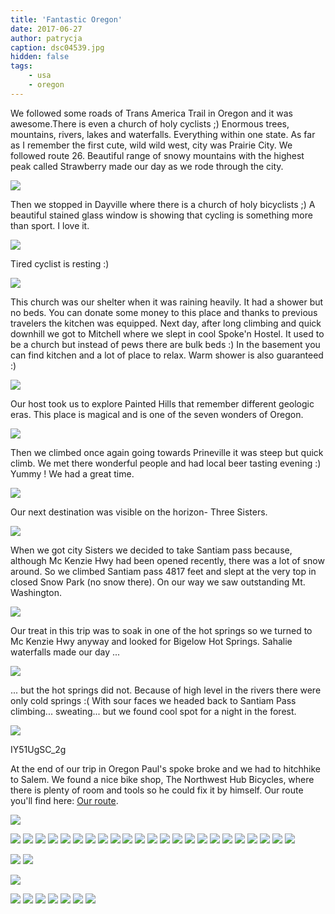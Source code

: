```yaml
---
title: 'Fantastic Oregon'
date: 2017-06-27
author: patrycja
caption: dsc04539.jpg
hidden: false
tags: 
    - usa
    - oregon
---
```


We followed some roads of Trans America Trail in Oregon and it was awesome.There is even a church of holy cyclists ;) Enormous trees, mountains, rivers, lakes and waterfalls. Everything within one state.
As far as I remember the first cute, wild wild west, city was Prairie City. We followed route 26. Beautiful range of snowy mountains with the highest peak called Strawberry made our day as we rode through the city.

![](./20170529_092809.jpg)

Then we stopped in Dayville where there is a church of holy bicyclists ;) A beautiful stained glass window is showing that cycling is something more than sport. I love it.

![](./dsc04527.jpg)

Tired cyclist is resting :)

![](./dsc04525.jpg)

This church was our shelter when it was raining heavily. It had a shower but no beds. You can donate some money to this place and thanks to previous travelers the kitchen was equipped.
Next day, after long climbing and quick downhill we got to Mitchell where we slept in cool Spoke'n Hostel. It used to be a church but instead of pews there are bulk beds :) In the basement you can find kitchen and a lot of place to relax. Warm shower is also guaranteed :) 

![](./20170602_105507.jpg)

Our host took us to explore Painted Hills that remember different geologic eras. This place is magical and is one of the seven wonders of Oregon. 

![](./dsc04549.jpg)

Then we climbed once again going towards Prineville it was steep but quick climb. We met there wonderful people and had local beer tasting evening :) Yummy ! We had a great time.

![](./20170604_194405.jpg)

Our next destination was visible on the horizon- Three Sisters. 

![](./20170603_204138.jpg)

When we got city Sisters we decided to take Santiam pass because, although Mc Kenzie Hwy had been opened recently, there was a lot of snow around. So we climbed Santiam pass 4817 feet and slept at the very top in closed Snow Park (no snow there). On our way we saw outstanding Mt. Washington.

![](./dsc04598.jpg)

Our treat in this trip was to soak in one of the hot springs so we turned to Mc Kenzie Hwy anyway and looked for Bigelow Hot Springs. Sahalie waterfalls made our day ...

![](./20170606_102746.jpg)

... but the hot springs did not. Because of high level in the rivers there were only cold springs :( With sour faces we headed back to Santiam Pass climbing... sweating... but we found cool spot for a night in the forest.  

![](./dsc04639.jpg)

<youtube>IY51UgSC_2g</youtube>

At the end of our trip in Oregon Paul's spoke broke and we had to hitchhike to Salem. We found a nice bike shop, The Northwest Hub Bicycles, where there is plenty of room and tools so he could fix it by himself. 
Our route you'll find here: [Our route](./america-map).

![](./dsc04642.jpg)

<grid>

![](./dsc04523.jpg)
![](./dsc04526.jpg)
![](./dsc04528.jpg)
![](./dsc04531.jpg)
![](./dsc04532.jpg)
![](./dsc04533.jpg)
![](./20170601_175852.jpg)
![](./dsc04544.jpg)
![](./dsc04548.jpg)
![](./dsc04559.jpg)
![](./dsc04560.jpg)
![](./dsc04561.jpg)
![](./dsc04563.jpg)
![](./dsc04564.jpg)
![](./dsc04568.jpg)
![](./20170601_190640.jpg)
![](./dsc04582.jpg)
![](./dsc04583.jpg)
![](./dsc04585.jpg)
![](./20170602_105537.jpg)
![](./dsc04595.jpg)
![](./dsc04596.jpg)
![](./dsc04599.jpg)

</grid>
<grid>

![](./dsc04600.jpg)
![](./dsc04613.jpg)

</grid>

![](./lrg_dsc04619.jpg)

<grid>

![](./dsc04630.jpg)
![](./dsc04629.jpg)
![](./dsc04634.jpg)
![](./dsc04638.jpg)
![](./dsc04636.jpg)
![](./20170606_191148.jpg)
![](./20170606_191419.jpg)

</grid>